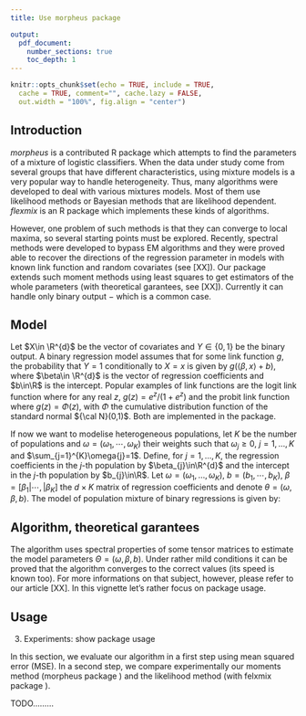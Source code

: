 ```yaml
---
title: Use morpheus package

output:
  pdf_document:
    number_sections: true
    toc_depth: 1
---
```


```r
knitr::opts_chunk$set(echo = TRUE, include = TRUE,
  cache = TRUE, comment="", cache.lazy = FALSE,
  out.width = "100%", fig.align = "center")
```

## Introduction
<!--Tell that we try to learn classification parameters in a non-EM way, using algebric manipulations.-->

*morpheus* is a contributed R package which attempts to find the parameters of a
mixture of logistic classifiers.
When the data under study come from several groups that have different characteristics,
using mixture models is a very popular way to handle heterogeneity.
Thus, many algorithms were developed to deal with various mixtures models.
Most of them use likelihood methods or Bayesian methods that are likelihood dependent.
*flexmix* is an R package which implements these kinds of algorithms.

However, one problem of such methods is that they can converge to local maxima,
so several starting points must be explored.
Recently, spectral methods were developed to bypass EM algorithms and they were proved
able to recover the directions of the regression parameter
in models with known link function and random covariates (see [XX]).
Our package extends such moment methods using least squares to get estimators of the
whole parameters (with theoretical garantees, see [XX]).
Currently it can handle only binary output $-$ which is a common case.

## Model

Let $X\in \R^{d}$ be the vector of covariates and $Y\in \{0,1\}$ be the binary output.
A binary regression model assumes that for some link function $g$, the probability that
$Y=1$ conditionally to $X=x$ is given by $g(\langle \beta, x \rangle +b)$, where
$\beta\in \R^{d}$ is the vector of regression coefficients and $b\in\R$ is the intercept.
Popular examples of link functions are the logit link function where for any real $z$,
$g(z)=e^z/(1+e^z)$ and the probit link function where $g(z)=\Phi(z),$ with $\Phi$
the cumulative distribution function of the standard normal ${\cal N}(0,1)$.
Both are implemented in the package.

If now we want to modelise heterogeneous populations, let $K$ be the number of
populations and $\omega=(\omega_1,\cdots,\omega_K)$ their weights such that
$\omega_{j}\geq 0$, $j=1,\ldots,K$ and $\sum_{j=1}^{K}\omega{j}=1$.
Define, for $j=1,\ldots,K$, the regression coefficients in the $j$-th population
by $\beta_{j}\in\R^{d}$ and the intercept in the $j$-th population by
$b_{j}\in\R$. Let $\omega =(\omega_{1},\ldots,\omega_{K})$,
$b=(b_1,\cdots,b_K)$, $\beta=[\beta_{1} \vert \cdots,\vert \beta_K]$ the $d\times K$
matrix of regression coefficients and denote $\theta=(\omega,\beta,b)$.
The model of population mixture of binary regressions is given by:

\begin{equation}
\label{mixturemodel1}
\PP_{\theta}(Y=1\vert X=x)=\sum^{K}_{k=1}\omega_k g(<\beta_k,x>+b_k).
\end{equation}

## Algorithm, theoretical garantees

The algorithm uses spectral properties of some tensor matrices to estimate the model
parameters $\Theta = (\omega, \beta, b)$. Under rather mild conditions it can be
proved that the algorithm converges to the correct values (its speed is known too).
For more informations on that subject, however, please refer to our article [XX].
In this vignette let's rather focus on package usage.

## Usage
<!--We assume that the random variable $X$ has a Gaussian distribution. We now focus on the situation where $X\sim \mathcal{N}(0,I_d)$, $I_d$ being the identity $d\times d$ matrix. All results may be easily extended to the situation where $X\sim \mathcal{N}(m,\Sigma)$, $m\in \R^{d}$, $\Sigma$ a positive and symetric $d\times d$ matrix. \\
TODO: take this into account? -->



3) Experiments: show package usage

\subsection{Experiments}
In this section, we evaluate our algorithm in a first step using mean squared error (MSE). In a second step, we compare experimentally our moments method (morpheus package \cite{Loum_Auder}) and the likelihood method (with felxmix package \cite{bg-papers:Gruen+Leisch:2007a}). 

TODO.........
